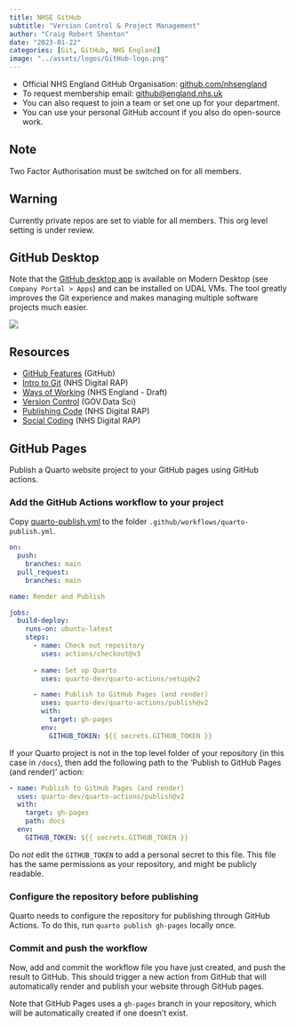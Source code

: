 ```yaml
---
title: NHSE GitHub
subtitle: "Version Control & Project Management"
author: "Craig Robert Shenton"
date: "2023-01-22"
categories: [Git, GitHub, NHS England]
image: "../assets/logos/GitHub-logo.png"
---
```


- Official NHS England GitHub Organisation: [github.com/nhsengland](https://github.com/nhsengland)
- To request membership email: [github@england.nhs.uk](mailto:github@england.nhs.uk)
- You can also request to join a team or set one up for your department.
- You can use your personal GitHub account if you also do open-source work.

::: {.callout-note}
## Note
Two Factor Authorisation must be switched on for all members.

:::

::: {.callout-warning}
## Warning
Currently private repos are set to viable for all members. This org level setting is under review.

:::

## GitHub Desktop

Note that the [GitHub desktop app](https://desktop.github.com/) is available on Modern Desktop (see `Company Portal > Apps`) and can be installed on UDAL VMs. The tool greatly improves the Git experience and makes managing multiple software projects much easier.

![](../assets/figures/github-desktop.png)

## Resources

- [GitHub Features](https://github.com/features) (GitHub)
- [Intro to Git](https://nhsdigital.github.io/rap-community-of-practice/training_resources/git/intro-to-git/) (NHS Digital RAP)
- [Ways of Working](https://github.com/nhsengland/github-WoW) (NHS England - Draft)
- [Version Control](https://ukgovdatascience.github.io/rap_companion/vs.html) (GOV.Data Sci)
- [Publishing Code](https://nhsdigital.github.io/rap-community-of-practice/implementing_RAP/how-to-publish-your-code-in-the-open/) (NHS Digital RAP)
- [Social Coding](https://nhsdigital.github.io/rap-community-of-practice/training_resources/git/using-git-collaboratively/) (NHS Digital RAP)

## GitHub Pages

Publish a Quarto website project to your GitHub pages using GitHub actions.

### Add the GitHub Actions workflow to your project

Copy [quarto-publish.yml](https://github.com/craig-shenton/nhs-r-reporting/blob/main/_assets/actions/quarto-publish-example.yml) to the folder `.github/workflows/quarto-publish.yml`.

```yaml
on:
  push:
    branches: main
  pull_request:
    branches: main

name: Render and Publish

jobs:
  build-deploy:
    runs-on: ubuntu-latest
    steps:
      - name: Check out repository
        uses: actions/checkout@v3
        
      - name: Set up Quarto
        uses: quarto-dev/quarto-actions/setup@v2

      - name: Publish to GitHub Pages (and render)
        uses: quarto-dev/quarto-actions/publish@v2
        with:
          target: gh-pages
        env:
          GITHUB_TOKEN: ${{ secrets.GITHUB_TOKEN }}
```

::: {.callout-note}
If your Quarto project is not in the top level folder of your repository (in this case in `/docs`), then add the following path to the 'Publish to GitHub Pages (and render)' action: 

```yaml
- name: Publish to GitHub Pages (and render)
  uses: quarto-dev/quarto-actions/publish@v2
  with:
    target: gh-pages
    path: docs
  env:
    GITHUB_TOKEN: ${{ secrets.GITHUB_TOKEN }}
```
:::

::: {.callout-warning}
Do *not* edit the `GITHUB_TOKEN` to add a personal secret to this file. This file has the same permissions as your repository, and might be publicly readable.
:::
   
### Configure the repository before publishing

Quarto needs to configure the repository for publishing through GitHub Actions. To do this, run `quarto publish gh-pages` locally once.

### Commit and push the workflow

Now, add and commit the workflow file you have just created, and push the result to GitHub. This should trigger a new action from GitHub that will automatically render and publish your website through GitHub pages.

::: {.callout-note}
Note that GitHub Pages uses a `gh-pages` branch in your repository, which will be automatically created if one doesn't exist.
:::